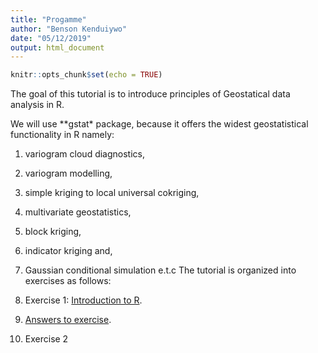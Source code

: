 ```yaml
---
title: "Progamme"
author: "Benson Kenduiywo"
date: "05/12/2019"
output: html_document
---
```


```r
knitr::opts_chunk$set(echo = TRUE)
```

The goal of this tutorial is to introduce principles of Geostatical data analysis in R.

We will use **gstat* package, because it offers the widest geostatistical functionality in R namely: 

1. variogram cloud diagnostics, 
2. variogram modelling, 
3. simple kriging to local universal cokriging, 
4. multivariate geostatistics, 
5. block kriging, 
6. indicator kriging and, 
7. Gaussian conditional simulation e.t.c
The tutorial is organized into exercises as follows:

1. Exercise 1: [Introduction to R](ex1_intro2R.html).
2. [Answers to exercise](ex1_intro2R_answers.html).
3. Exercise 2